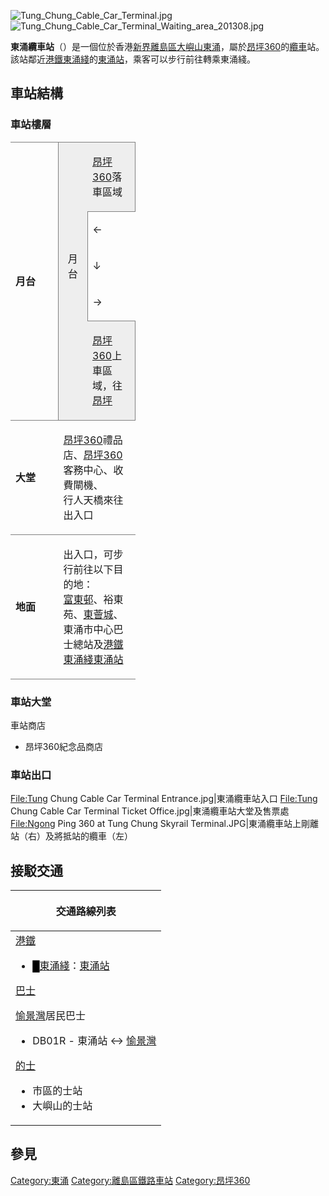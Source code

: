 {{NoteTA
|1=月台}}
{{Otheruses|subject=[[昂坪360|昂坪360]][[索道|纜車系統]]的東涌纜車站|other=其他同名的車站|東涌站}}
{{Pathnav|港鐵|昂坪360|frame=1}}
{{Infobox station
|name = 東涌
|eng_name = Tung Chung
|livery = #274060
|namecolour = white
|linecolour = {{昂坪360顏色}}
|image = Tung Chung Terminal 1.jpg
|caption = 東涌纜車站東面（2008年11月）
|borough = {{HKG}}[[新界|新界]][[離島區|離島區]]
|address = [[大嶼山|大嶼山]][[東涌市中心|東涌市中心]]
|coordinates = {{coord|22.29018|N|113.93869|E|display=it|type:railwaystation}}
|elevation = 
|operator = [[香港鐵路有限公司|香港鐵路有限公司]]
|lines = {{港鐵路線標誌|NP360|S}}
|distance = 
|platform = 1個纜車月台
|tracks = 2條
|connections = {{港鐵路線標誌|TCL|SL}}[[東涌站_(東涌綫)|東涌站]]、[[香港巴士|巴士]]、[[香港小巴|小巴]]、[[渡輪|渡輪]]、[[香港的士|的士]]
|structure = 架空車站
|hall = 
|depth = 
|levels = 
|interchange = 
|exit=1個
|lift=
|escalator=2條
|shop=1間
|architect = 
|architectural_style = 
|colour = {{colorbox|blue}} 藍色
|status = 使用中
|code = TCT
|built = 
|opened = 2006年9月18日
|opening = 
|closed = 
|rebuilt = 
|former = 
|passengers = 
|first = 往{{站|昂坪}}：10:00
|last = 往{{站|昂坪}}：18:00
|adjacent = {{Adjacent stations|system=昂坪360|line=360|right=昂坪}}
|other_services = 
|route_map = 
}}
[[Image:Tung_Chung_Cable_Car_Terminal.jpg|thumb]] 
[[Image:Tung_Chung_Cable_Car_Terminal_Waiting_area_201308.jpg|thumb]]

'''東涌纜車站'''（{{lang-en|Tung Chung Cable Car Terminal}}）是一個位於香港[[新界|新界]][[離島區|離島區]][[大嶼山|大嶼山]][[東涌_(香港)|東涌]]，屬於[[昂坪360|昂坪360]]的[[索道|纜車]]站。該站鄰近[[港鐵|港鐵]][[東涌綫|東涌綫]]的[[東涌站_(東涌綫)|東涌站]]，乘客可以步行前往轉乘東涌綫。

==車站結構==
===車站樓層===
{|cellspacing=0 cellpadding=5
|-
|style="border-top:solid 1px gray;border-bottom:solid 1px gray;" width=60 valign=top rowspan=5|'''月台'''
|style="border-top:solid 1px gray;border-left:solid 1px gray; background-color:#EeE" width=30|
|style="border-top:solid 1px gray;border-bottom:solid 1px gray;border-right:solid 1px gray;background-color:#EEE" colspan=2|[[昂坪360|昂坪360]]落車區域
|-
|style="border-left:solid 1px gray;border-right:solid 1px gray;background-color:#EEE;text-align:center" rowspan=3|月台
|←
|架空吊索路軌
|-
|width=60|↓
|style="border-left:solid 1px gray;border-right:solid 1px gray;border-top:solid 1px gray;border-bottom:solid 1px gray;text-align:center;background-color:#EEE"  width=260|
|-
|→
|架空吊索路軌
|-
|style="border-bottom:solid 1px gray;border-left:solid 1px gray;background-color:#EeE"|
|style="border-top:solid 1px gray;border-bottom:solid 1px gray;border-right:solid 1px gray;background-color:#EEE" colspan=2|[[昂坪360|昂坪360]]上車區域，往[[昂坪站|昂坪]]
|-
|style="border-bottom:solid 1px gray;" valign=top|'''大堂'''
|style="border-bottom:solid 1px gray;" colspan=3|[[昂坪360|昂坪360]]禮品店、[[昂坪360|昂坪360]]客務中心、收費閘機、<br/>行人天橋來往出入口
|-
|style="border-bottom:solid 1px gray;" valign=top|'''地面'''
|style="border-bottom:solid 1px gray;" colspan=3|出入口，可步行前往以下目的地：<br/>[[富東邨|富東邨]]、裕東苑、[[東薈城|東薈城]]、<br/>東涌市中心巴士總站及[[港鐵|港鐵]][[東涌綫|東涌綫]][[東涌站_(東涌綫)|東涌站]]
|}

===車站大堂===
;車站商店
* 昂坪360紀念品商店

===車站出口===
<gallery>
File:Tung Chung Cable Car Terminal Entrance.jpg|東涌纜車站入口
File:Tung Chung Cable Car Terminal Ticket Office.jpg|東涌纜車站大堂及售票處
File:Ngong Ping 360 at Tung Chung Skyrail Terminal.JPG|東涌纜車站上剛離站（右）及將抵站的纜車（左）
</gallery>

==接駁交通==
{| class="mw-collapsible mw-collapsed wikitable" style="background:white; margin: 0 auto; width: auto;"  
! 交通路線列表
|-
|
;[[港鐵|港鐵]]
*<font color="{{東涌綫色彩}}">█</font>[[東涌綫|東涌綫]]：[[東涌站_(東涌綫)|東涌站]]
;[[香港巴士|巴士]]
{{大嶼山巴士簡單列表|3M|3R|11|11A|23|34|36|37|38|38X|A35|B6|E11|E11A|E11B|E21|E22|E22A|E23|E23A|E31|E32|E33|E33P|E36|E36P|E36S|E37|E41|E42|E43|N11|N21|N21A|N23|N26|N29|N30|N31|N35|N38|N42|N42A|N64|S1|S52|S52P|S64|S64C}}
;[[愉景灣|愉景灣]]居民巴士
*DB01R - 東涌站 ↔ [[愉景灣|愉景灣]]
;[[香港的士|的士]]
*市區的士站
*大嶼山的士站
|}

==參見==
{{昂坪360}}

[[Category:東涌|Category:東涌]]
[[Category:離島區鐵路車站|Category:離島區鐵路車站]]
[[Category:昂坪360|Category:昂坪360]]